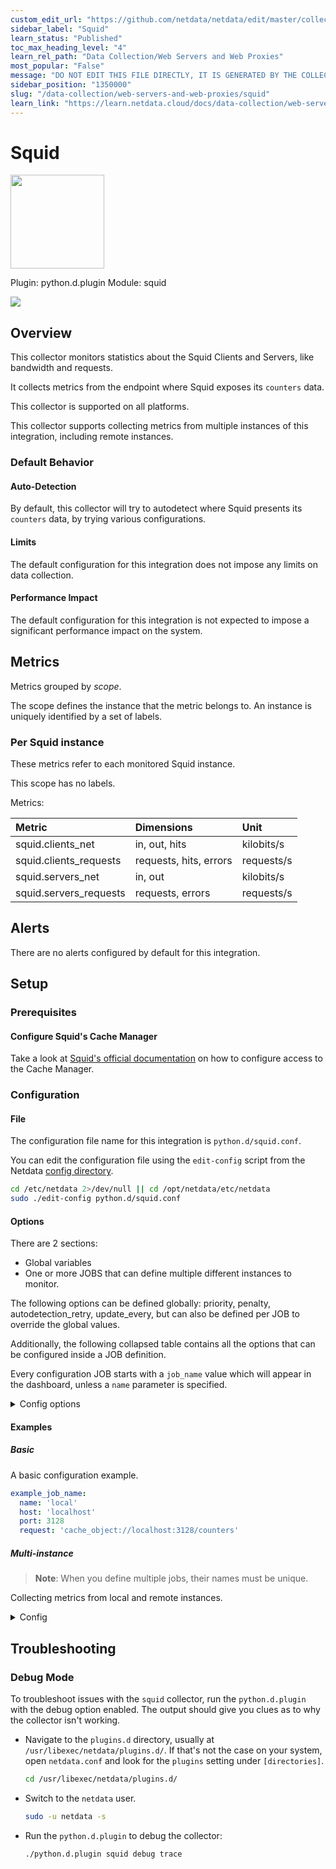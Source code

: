 ```yaml
---
custom_edit_url: "https://github.com/netdata/netdata/edit/master/collectors/python.d.plugin/squid/metadata.yaml"
sidebar_label: "Squid"
learn_status: "Published"
toc_max_heading_level: "4"
learn_rel_path: "Data Collection/Web Servers and Web Proxies"
most_popular: "False"
message: "DO NOT EDIT THIS FILE DIRECTLY, IT IS GENERATED BY THE COLLECTOR'S metadata.yaml FILE"
sidebar_position: "1350000"
slug: "/data-collection/web-servers-and-web-proxies/squid"
learn_link: "https://learn.netdata.cloud/docs/data-collection/web-servers-and-web-proxies/squid"
---
```



# Squid


<img src="https://netdata.cloud/img/squid.png" width="150"/>


Plugin: python.d.plugin
Module: squid

<img src="https://img.shields.io/badge/maintained%20by-Netdata-%2300ab44" />

## Overview

This collector monitors statistics about the Squid Clients and Servers, like bandwidth and requests.


It collects metrics from the endpoint where Squid exposes its `counters` data.

This collector is supported on all platforms.

This collector supports collecting metrics from multiple instances of this integration, including remote instances.


### Default Behavior

#### Auto-Detection

By default, this collector will try to autodetect where Squid presents its `counters` data, by trying various configurations.

#### Limits

The default configuration for this integration does not impose any limits on data collection.

#### Performance Impact

The default configuration for this integration is not expected to impose a significant performance impact on the system.


## Metrics

Metrics grouped by *scope*.

The scope defines the instance that the metric belongs to. An instance is uniquely identified by a set of labels.



### Per Squid instance

These metrics refer to each monitored Squid instance.

This scope has no labels.

Metrics:

| Metric | Dimensions | Unit |
|:------|:----------|:----|
| squid.clients_net | in, out, hits | kilobits/s |
| squid.clients_requests | requests, hits, errors | requests/s |
| squid.servers_net | in, out | kilobits/s |
| squid.servers_requests | requests, errors | requests/s |



## Alerts

There are no alerts configured by default for this integration.


## Setup

### Prerequisites

#### Configure Squid's Cache Manager

Take a look at [Squid's official documentation](https://wiki.squid-cache.org/Features/CacheManager/Index#controlling-access-to-the-cache-manager) on how to configure access to the Cache Manager.



### Configuration

#### File

The configuration file name for this integration is `python.d/squid.conf`.


You can edit the configuration file using the `edit-config` script from the
Netdata [config directory](/docs/configuring/configuration#the-netdata-config-directory).

```bash
cd /etc/netdata 2>/dev/null || cd /opt/netdata/etc/netdata
sudo ./edit-config python.d/squid.conf
```
#### Options

There are 2 sections:

* Global variables
* One or more JOBS that can define multiple different instances to monitor.

The following options can be defined globally: priority, penalty, autodetection_retry, update_every, but can also be defined per JOB to override the global values.

Additionally, the following collapsed table contains all the options that can be configured inside a JOB definition.

Every configuration JOB starts with a `job_name` value which will appear in the dashboard, unless a `name` parameter is specified.


<details><summary>Config options</summary>

| Name | Description | Default | Required |
|:----|:-----------|:-------|:--------:|
| update_every | Sets the default data collection frequency. | 1 | no |
| priority | Controls the order of charts at the netdata dashboard. | 60000 | no |
| autodetection_retry | Sets the job re-check interval in seconds. | 0 | no |
| penalty | Indicates whether to apply penalty to update_every in case of failures. | yes | no |
| name | Job name. This value will overwrite the `job_name` value. JOBS with the same name are mutually exclusive. Only one of them will be allowed running at any time. This allows autodetection to try several alternatives and pick the one that works. | local | no |
| host | The host to connect to. |  | yes |
| port | The port to connect to. |  | yes |
| request | The URL to request from Squid. |  | yes |

</details>

#### Examples

##### Basic

A basic configuration example.

```yaml
example_job_name:
  name: 'local'
  host: 'localhost'
  port: 3128
  request: 'cache_object://localhost:3128/counters'

```
##### Multi-instance

> **Note**: When you define multiple jobs, their names must be unique.

Collecting metrics from local and remote instances.


<details><summary>Config</summary>

```yaml
local_job:
  name: 'local'
  host: '127.0.0.1'
  port: 3128
  request: 'cache_object://127.0.0.1:3128/counters'

remote_job:
  name: 'remote'
  host: '192.0.2.1'
  port: 3128
  request: 'cache_object://192.0.2.1:3128/counters'

```
</details>



## Troubleshooting

### Debug Mode

To troubleshoot issues with the `squid` collector, run the `python.d.plugin` with the debug option enabled. The output
should give you clues as to why the collector isn't working.

- Navigate to the `plugins.d` directory, usually at `/usr/libexec/netdata/plugins.d/`. If that's not the case on
  your system, open `netdata.conf` and look for the `plugins` setting under `[directories]`.

  ```bash
  cd /usr/libexec/netdata/plugins.d/
  ```

- Switch to the `netdata` user.

  ```bash
  sudo -u netdata -s
  ```

- Run the `python.d.plugin` to debug the collector:

  ```bash
  ./python.d.plugin squid debug trace
  ```


